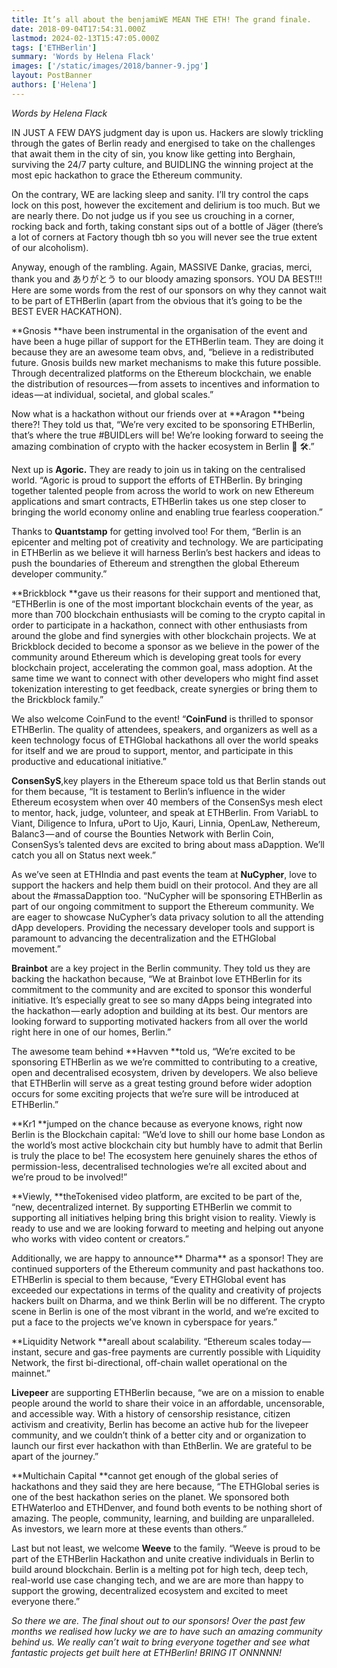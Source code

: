 ```yaml
---
title: It’s all about the benjamiWE MEAN THE ETH! The grand finale.
date: 2018-09-04T17:54:31.000Z
lastmod: 2024-02-13T15:47:05.000Z
tags: ['ETHBerlin']
summary: 'Words by Helena Flack'
images: ['/static/images/2018/banner-9.jpg']
layout: PostBanner
authors: ['Helena']
---
```


_Words by Helena Flack_

IN JUST A FEW DAYS judgment day is upon us. Hackers are slowly trickling through the gates of Berlin ready and energised to take on the challenges that await them in the city of sin, you know like getting into Berghain, surviving the 24/7 party culture, and BUIDLING the winning project at the most epic hackathon to grace the Ethereum community.

On the contrary, WE are lacking sleep and sanity. I’ll try control the caps lock on this post, however the excitement and delirium is too much. But we are nearly there. Do not judge us if you see us crouching in a corner, rocking back and forth, taking constant sips out of a bottle of Jäger (there’s a lot of corners at Factory though tbh so you will never see the true extent of our alcoholism).

Anyway, enough of the rambling. Again, MASSIVE Danke, gracias, merci, thank you and ありがとう to our bloody amazing sponsors. YOU DA BEST!!! Here are some words from the rest of our sponsors on why they cannot wait to be part of ETHBerlin (apart from the obvious that it’s going to be the BEST EVER HACKATHON).

**Gnosis **have been instrumental in the organisation of the event and have been a huge pillar of support for the ETHBerlin team. They are doing it because they are an awesome team obvs, and, “believe in a redistributed future. Gnosis builds new market mechanisms to make this future possible. Through decentralized platforms on the Ethereum blockchain, we enable the distribution of resources — from assets to incentives and information to ideas — at individual, societal, and global scales.”

Now what is a hackathon without our friends over at **Aragon **being there?! They told us that, “We’re very excited to be sponsoring ETHBerlin, that’s where the true #BUIDLers will be! We’re looking forward to seeing the amazing combination of crypto with the hacker ecosystem in Berlin 🚀 🛠️.”

Next up is **Agoric.** They are ready to join us in taking on the centralised world. “Agoric is proud to support the efforts of ETHBerlin. By bringing together talented people from across the world to work on new Ethereum applications and smart contracts, ETHBerlin takes us one step closer to bringing the world economy online and enabling true fearless cooperation.”

Thanks to **Quantstamp** for getting involved too! For them, “Berlin is an epicenter and melting pot of creativity and technology. We are participating in ETHBerlin as we believe it will harness Berlin’s best hackers and ideas to push the boundaries of Ethereum and strengthen the global Ethereum developer community.”

**Brickblock **gave us their reasons for their support and mentioned that, “ETHBerlin is one of the most important blockchain events of the year, as more than 700 blockchain enthusiasts will be coming to the crypto capital in order to participate in a hackathon, connect with other enthusiasts from around the globe and find synergies with other blockchain projects. We at Brickblock decided to become a sponsor as we believe in the power of the community around Ethereum which is developing great tools for every blockchain project, accelerating the common goal, mass adoption. At the same time we want to connect with other developers who might find asset tokenization interesting to get feedback, create synergies or bring them to the Brickblock family.”

We also welcome CoinFund to the event! “**CoinFund** is thrilled to sponsor ETHBerlin. The quality of attendees, speakers, and organizers as well as a keen technology focus of ETHGlobal hackathons all over the world speaks for itself and we are proud to support, mentor, and participate in this productive and educational initiative.”

**ConsenSyS**,key players in the Ethereum space told us that Berlin stands out for them because, “It is testament to Berlin’s influence in the wider Ethereum ecosystem when over 40 members of the ConsenSys mesh elect to mentor, hack, judge, volunteer, and speak at ETHBerlin. From VariabL to Viant, Diligence to Infura, uPort to Ujo, Kauri, Linnia, OpenLaw, Nethereum, Balanc3 — and of course the Bounties Network with Berlin Coin, ConsenSys’s talented devs are excited to bring about mass aDapption. We’ll catch you all on Status next week.”

As we’ve seen at ETHIndia and past events the team at **NuCypher**, love to support the hackers and help them buidl on their protocol. And they are all about the #massaDapption too. “NuCypher will be sponsoring ETHBerlin as part of our ongoing commitment to support the Ethereum community. We are eager to showcase NuCypher’s data privacy solution to all the attending dApp developers. Providing the necessary developer tools and support is paramount to advancing the decentralization and the ETHGlobal movement.”

**Brainbot** are a key project in the Berlin community. They told us they are backing the hackathon because, “We at Brainbot love ETHBerlin for its commitment to the community and are excited to sponsor this wonderful initiative. It’s especially great to see so many dApps being integrated into the hackathon — early adoption and building at its best. Our mentors are looking forward to supporting motivated hackers from all over the world right here in one of our homes, Berlin.”

The awesome team behind **Havven **told us, “We’re excited to be sponsoring ETHBerlin as we we’re committed to contributing to a creative, open and decentralised ecosystem, driven by developers. We also believe that ETHBerlin will serve as a great testing ground before wider adoption occurs for some exciting projects that we’re sure will be introduced at ETHBerlin.”

**Kr1 **jumped on the chance because as everyone knows, right now Berlin is the Blockchain capital: “We’d love to shill our home base London as the world’s most active blockchain city but humbly have to admit that Berlin is truly the place to be! The ecosystem here genuinely shares the ethos of permission-less, decentralised technologies we’re all excited about and we’re proud to be involved!”

**Viewly, **theTokenised video platform, are excited to be part of the, “new, decentralized internet. By supporting ETHBerlin we commit to supporting all initiatives helping bring this bright vision to reality. Viewly is ready to use and we are looking forward to meeting and helping out anyone who works with video content or creators.”

Additionally, we are happy to announce** Dharma** as a sponsor! They are continued supporters of the Ethereum community and past hackathons too. ETHBerlin is special to them because, “Every ETHGlobal event has exceeded our expectations in terms of the quality and creativity of projects hackers built on Dharma, and we think Berlin will be no different. The crypto scene in Berlin is one of the most vibrant in the world, and we’re excited to put a face to the projects we’ve known in cyberspace for years.”

**Liquidity Network **areall about scalability. “Ethereum scales today — instant, secure and gas-free payments are currently possible with Liquidity Network, the first bi-directional, off-chain wallet operational on the mainnet.”

**Livepeer** are supporting ETHBerlin because, “we are on a mission to enable people around the world to share their voice in an affordable, uncensorable, and accessible way. With a history of censorship resistance, citizen activism and creativity, Berlin has become an active hub for the livepeer community, and we couldn’t think of a better city and or organization to launch our first ever hackathon with than EthBerlin. We are grateful to be apart of the journey.”

**Multichain Capital **cannot get enough of the global series of hackathons and they said they are here because, “The ETHGlobal series is one of the best hackathon series on the planet. We sponsored both ETHWaterloo and ETHDenver, and found both events to be nothing short of amazing. The people, community, learning, and building are unparalleled. As investors, we learn more at these events than others.”

Last but not least, we welcome **Weeve** to the family. “Weeve is proud to be part of the ETHBerlin Hackathon and unite creative individuals in Berlin to build around blockchain. Berlin is a melting pot for high tech, deep tech, real-world use case changing tech, and we are are more than happy to support the growing, decentralized ecosystem and excited to meet everyone there.”

_So there we are. The final shout out to our sponsors! Over the past few months we realised how lucky we are to have such an amazing community behind us. We really can’t wait to bring everyone together and see what fantastic projects get built here at ETHBerlin! BRING IT ONNNNN!_
